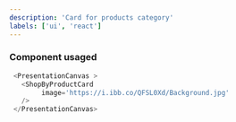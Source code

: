 ```yaml
---
description: 'Card for products category'
labels: ['ui', 'react']
---
```



### Component usaged
```js live
 <PresentationCanvas >
   <ShopByProductCard
        image='https://i.ibb.co/QFSL0Xd/Background.jpg'
   />
 </PresentationCanvas>


















```
